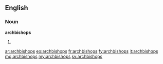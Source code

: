 ==English==

===Noun===
'''archbishops'''

# {{plural of|archbishop}}

[[ar:archbishops]]
[[eo:archbishops]]
[[fr:archbishops]]
[[fy:archbishops]]
[[it:archbishops]]
[[mg:archbishops]]
[[my:archbishops]]
[[sv:archbishops]]